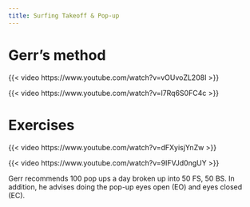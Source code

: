 ```yaml
---
title: Surfing Takeoff & Pop-up
---
```


# Gerr's method

{{< video https://www.youtube.com/watch?v=vOUvoZL208I >}}

{{< video https://www.youtube.com/watch?v=l7Rq6S0FC4c >}}




# Exercises

{{< video https://www.youtube.com/watch?v=dFXyisjYnZw >}}

{{< video https://www.youtube.com/watch?v=9IFVJd0ngUY >}}

Gerr recommends 100 pop ups a day broken up into 50 FS, 50 BS.
In addition, he advises doing the pop-up eyes open (EO) and eyes closed (EC).